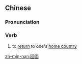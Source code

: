 ==Chinese==
{{zh-forms|s=回国}}

===Pronunciation===
{{zh-pron
|m=huíguó
|c=wui4 gwok3
|mn=hôe-kok
|w=3hhue koq
|cat=v
}}

===Verb===
{{zh-verb}}

# to [[return]] to one's [[home country]]

[[zh-min-nan:回國]]